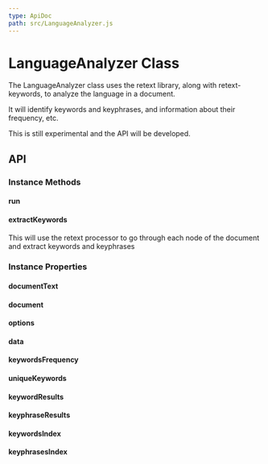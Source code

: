 ```yaml
---
type: ApiDoc
path: src/LanguageAnalyzer.js
---
```


# LanguageAnalyzer Class

The LanguageAnalyzer class uses the retext library, along with retext-keywords, to analyze the language in a document.

It will identify keywords and keyphrases, and information about their frequency, etc.

This is still experimental and the API will be developed.

## API

### Instance Methods


#### run

#### extractKeywords

This will use the retext processor to go through each node of the document and extract keywords and keyphrases



### Instance Properties


#### documentText

#### document

#### options

#### data

#### keywordsFrequency

#### uniqueKeywords

#### keywordResults

#### keyphraseResults

#### keywordsIndex

#### keyphrasesIndex


